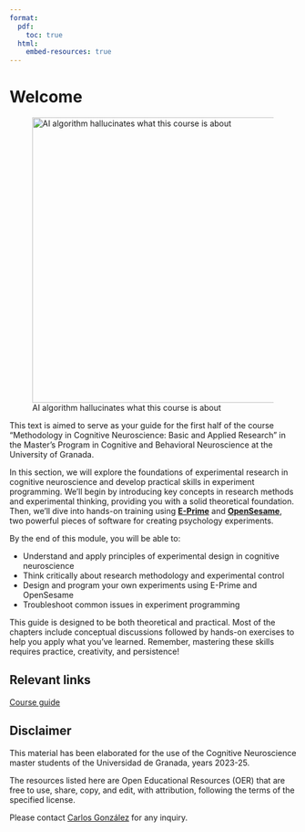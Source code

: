 ```yaml
---
format:
  pdf:
    toc: true
  html:
    embed-resources: true
---
```


# Welcome {.unnumbered}

![AI algorithm hallucinates what this course is about](figs/chatgpt.png){width=500}

This text is aimed to serve as your guide for the first half of the course "Methodology in Cognitive Neuroscience: Basic and Applied Research" in the Master's Program in Cognitive and Behavioral Neuroscience at the University of Granada.

In this section, we will explore the foundations of experimental research in cognitive neuroscience and develop practical skills in experiment programming. We'll begin by introducing key concepts in research methods and experimental thinking, providing you with a solid theoretical foundation. Then, we'll dive into hands-on training using [**E-Prime**](https://pstnet.com/products/e-prime/) and [**OpenSesame**](https://osdoc.cogsci.nl/), two powerful pieces of software for creating psychology experiments.

By the end of this module, you will be able to:

- Understand and apply principles of experimental design in cognitive neuroscience
- Think critically about research methodology and experimental control
- Design and program your own experiments using E-Prime and OpenSesame
- Troubleshoot common issues in experiment programming

This guide is designed to be both theoretical and practical. Most of the chapters include conceptual discussions followed by hands-on exercises to help you apply what you've learned. Remember, mastering these skills requires practice, creativity, and persistence!


:::{.callout-tip}
## Relevant links

[Course guide](https://masteres.ugr.es/neurocg/docencia/plan-estudios/guia-docente/M30/56/2/27)

:::

::: {.callout-warning }

## Disclaimer

This material has been elaborated for the use of the Cognitive Neuroscience master students of the Universidad de Granada, years 2023-25.

The resources listed here are Open Educational Resources (OER) that are free to use, share, copy, and edit, with attribution, following the terms of the specified license.

Please contact [Carlos González](https://ugr.es/~cgonzalez) for any inquiry.

:::




